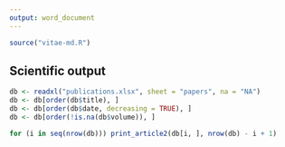 ```yaml
---
output: word_document
---
```


```r
source("vitae-md.R")
```

## Scientific output

```r
db <- readxl("publications.xlsx", sheet = "papers", na = "NA")
db <- db[order(db$title), ]
db <- db[order(db$date, decreasing = TRUE), ]
db <- db[order(!is.na(db$volume)), ]
```

```r
for (i in seq(nrow(db))) print_article2(db[i, ], nrow(db) - i + 1)
```

